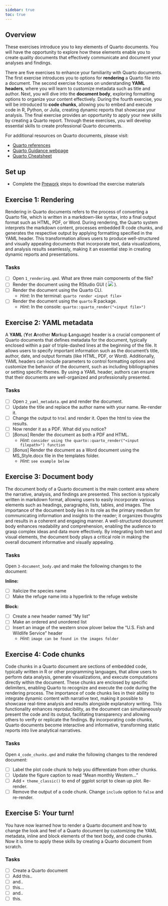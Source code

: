 ```yaml
---
sidebar: true
toc: true
---
```


## Overview {#sec-exercise-overview}

These exercises introduce you to key elements of Quarto documents. You will have the opportunity to explore how these elements enable you to create quality documents that effectively communicate and document your analyses and findings.

There are five exercises to enhance your familiarity with Quarto documents. The first exercise introduces you to options for **rendering** a Quarto file into a document. The second exercise focuses on understanding **YAML headers**, where you will learn to customize metadata such as title and author. Next, you will dive into the **document body**, exploring formatting options to organize your content effectively. During the fourth exercise, you will be introduced to **code chunks**, allowing you to embed and execute code in R, Python, or Julia, creating dynamic reports that showcase your analysis. The final exercise provides an opportunity to apply your new skills by creating a Quarto report. Through these exercises, you will develop essential skills to create professional Quarto documents.

For additional resources on Quarto documents, please visit:

- [Quarto references](../../references.qmd)
- [Quarto Guidance webpage](https://quarto.org/docs/guide/)
- [Quarto Cheatsheet](https://rstudio.github.io/cheatsheets/quarto.pdf)

## Set up 

- Complete the [Prework](../../prework.qmd) steps to download the exercise materials


## Exercise 1: Rendering {#sec-exercise1}

Rendering in Quarto documents refers to the process of converting a Quarto file, which is written in a markdown-like syntax, into a final output format such as HTML, PDF, or Word. During rendering, the Quarto system interprets the markdown content, processes embedded R code chunks, and generates the respective output by applying formatting specified in the YAML header. This transformation allows users to produce well-structured and visually appealing documents that incorporate text, data visualizations, and analysis results seamlessly, making it an essential step in creating dynamic reports and presentations.

### Tasks

- [ ] Open `1_rendering.qmd`. What are three main components of the file?
- [ ] Render the document using the RStudio GUI ( ![](images/render_icon.png) ).
- [ ] Render the document using the Quarto CLI.  
    - *Hint*: In the terminal: `quarto render <input file>`
- [ ] Render the document using the `quarto` R package.
    - *Hint*: In the console: `quarto::quarto_render("<input file>")`


## Exercise 2: YAML metadata {#sec-exercise2}

A **YAML** (**Y**et **A**nother **M**arkup **L**anguage) header is a crucial component of Quarto documents that defines metadata for the document, typically enclosed within a pair of triple-dashed lines at the beginning of the file. It allows users to specify important information such as the document's title, author, date, and output formats (like HTML, PDF, or Word). Additionally, YAML headers can include parameters to control formatting options and customize the behavior of the document, such as including bibliographies or setting specific themes. By using a YAML header, authors can ensure that their documents are well-organized and professionally presented.

### Tasks

- [ ] Open `2_yaml_metadata.qmd` and render the document.
- [ ] Update the title and replace the author name with your name. Re-render it.
- [ ] Change the output to `html` and render it. Open the html to view the results.
- [ ] Now render it as a PDF. What did you notice?
- [ ] \[*Bonus*\] Render the document as both a PDF and HTML.
    - *Hint*: `consider using the quarto::quarto_render("<input filepath>") function`
- [ ] \[*Bonus*\] Render the document as a Word document using the MS_Style.docx file in the templates folder.
    - *Hint*: `see example below`


## Exercise 3: Document body {#sec-exercise3}

The document body of a Quarto document is the main content area where the narrative, analysis, and findings are presented. This section is typically written in markdown format, allowing users to easily incorporate various elements such as headings, paragraphs, lists, tables, and images. The importance of the document body lies in its role as the primary medium for communicating information and insights to the reader; it organizes thoughts and results in a coherent and engaging manner. A well-structured document body enhances readability and comprehension, enabling the audience to grasp complex ideas and data more effectively. By integrating both text and visual elements, the document body plays a critical role in making the overall document informative and visually appealing.

### Tasks

Open `3-document_body.qmd` and make the following changes to the document:

**Inline:**

- [ ] Italicize the species name
- [ ] Make the refuge name into a hyperlink to the refuge website

**Block:**

- [ ] Create a new header named "My list"
- [ ] Make an ordered and unordered list
- [ ] Insert an image of the western snow plover below the "U.S. Fish and Wildlife Service" header
    - *Hint*: `image can be found in the images folder`


## Exercise 4: Code chunks {#sec-exercise4}

Code chunks in a Quarto document are sections of embedded code, typically written in R or other programming languages, that allow users to perform data analysis, generate visualizations, and execute computations directly within the document. These chunks are enclosed by specific delimiters, enabling Quarto to recognize and execute the code during the rendering process. The importance of code chunks lies in their ability to integrate dynamic content with narrative text, making it possible to showcase real-time analysis and results alongside explanatory writing. This functionality enhances reproducibility, as the document can simultaneously present the code and its output, facilitating transparency and allowing others to verify or replicate the findings. By incorporating code chunks, Quarto documents become interactive and informative, transforming static reports into live analytical narratives.

### Tasks

Open `4_code_chunks.qmd` and make the following changes to the rendered document:  

- [ ] Label the plot code chunk to help you differentiate from other chunks.
- [ ] Update the figure caption to read "Mean monthly Western..."
- [ ] Add `+ theme_classic()` to end of ggplot script to clean up plot. Re-render.
- [ ] Remove the output of a code chunk. Change `include` option to `false` and re-render.


## Exercise 5: Your turn! {#sec-exercise5}

You have now learned how to render a Quarto document and how to change the look and feel of a Quarto document by customizing the YAML metadata, inline and block elements of the text body, and code chunks. Now it is time to apply these skills by creating a Quarto document from scratch.

### Tasks 

- [ ] Create a Quarto document
- [ ] Add this.. 
- [ ] and..
- [ ] this...
- [ ] and..
- [ ] this.